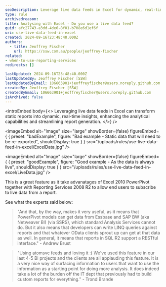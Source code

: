 ```yaml
---
seoDescription: Leverage live data feeds in Excel for dynamic, real-time reporting and streamlined analytics
type: rule
archivedreason:
title: Analysing with Excel - Do you use a live data feed?
guid: afc27743-a3dd-4de6-8f01-b708e6d1ef6f
uri: use-live-data-feed-in-excel
created: 2024-09-16T23:48:40.000Z
authors:
  - title: Jeoffrey Fischer
    url: https://ssw.com.au/people/jeoffrey-fischer
related:
- when-to-use-reporting-services
redirects: []

lastUpdated: 2024-09-16T23:48:40.000Z
lastUpdatedBy: Jeoffrey Fischer [SSW]
lastUpdatedByEmail: 106663901+jeoffreyfischer@users.noreply.github.com
createdBy: Jeoffrey Fischer [SSW]
createdByEmail: 106663901+jeoffreyfischer@users.noreply.github.com
isArchived: false
---
```


<introEmbed
  body={<>
Leveraging live data feeds in Excel can transform static reports into dynamic, real-time insights, enhancing the analytical capabilities and streamlining report generation.
  </>}
/>

<imageEmbed
  alt="Image"
  size="large"
  showBorder={false}
  figureEmbed={ {
    preset: "badExample",
    figure: "Bad example - Static data that will need to be re-exported",
    shouldDisplay: true
  } }
  src="/uploads/rules/use-live-data-feed-in-excel/ExcelData.jpg"
/>


<imageEmbed
  alt="Image"
  size="large"
  showBorder={false}
  figureEmbed={ {
    preset: "goodExample",
    figure: "Good example - As the data is always live",
    shouldDisplay: true
  } }
  src="/uploads/rules/use-live-data-feed-in-excel/LiveData.jpg"
/>


This is a great feature as it take advanatages of Excel 2010 PowerPivot together with Reporting Services 2008 R2 to allow end users to subscribe to live data from a report.

See what the experts said below:

> "And that, by the way, makes it very useful, as it means that PowerPivot models can get data from Essbase and SAP BW (aka Netweaver BI) (via SSRS), which standard Analysis Services cannot do. But it also means that developers can write LINQ queries against reports and that whatever OData clients sprout up can get at that data as well. In general, it means that reports in SQL R2 support a RESTful interface."
> \- Andrew Brust

> "Using atomsvc feeds and loving it :)
> We've used this feature in our last 4-5 BI projects and the clients are all applauding this feature. It is a very nice way of surfacing information to users that want to use the information as a starting point for doing more analysis. It does indeed take a lot of the burden off the IT dept that previously had to build custom reports for everything."
> \- Trond Brande
